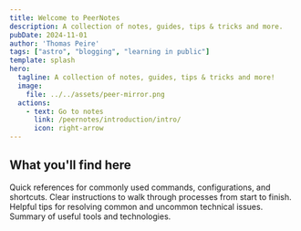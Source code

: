 ```yaml
---
title: Welcome to PeerNotes
description: A collection of notes, guides, tips & tricks and more.
pubDate: 2024-11-01
author: 'Thomas Peire'
tags: ["astro", "blogging", "learning in public"]
template: splash
hero:
  tagline: A collection of notes, guides, tips & tricks and more!
  image:
    file: ../../assets/peer-mirror.png
  actions:
    - text: Go to notes
      link: /peernotes/introduction/intro/
      icon: right-arrow
---
```



## What you'll find here

<CardGrid stagger>
    <Card title="Cheatsheet" icon="document">
        Quick references for commonly used commands, configurations, and shortcuts.
    </Card>
    <Card title="Step-by-Step Guides" icon="open-book">
        Clear instructions to walk through processes from start to finish.
    </Card>
    <Card title="Troubleshooting Tips" icon="magnifier">
        Helpful tips for resolving common and uncommon technical issues.
    </Card>
    <Card title="Tools & Technologies" icon="puzzle">
        Summary of useful tools and technologies.
    </Card>
</CardGrid>




